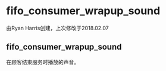 # fifo_consumer_wrapup_sound 

由Ryan Harris创建，上次修改于2018.02.07

## fifo_consumer_wrapup_sound

在顾客结束服务时播放的声音。